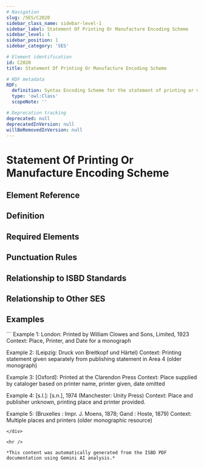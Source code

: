 ```yaml
---
# Navigation
slug: /SES/C2020
sidebar_class_name: sidebar-level-1
sidebar_label: Statement Of Printing Or Manufacture Encoding Scheme
sidebar_level: 1
sidebar_position: 1
sidebar_category: 'SES'

# Element identification
id: C2020
title: Statement Of Printing Or Manufacture Encoding Scheme

# RDF metadata
RDF:
  definition: Syntax Encoding Scheme for the statement of printing or manufacture.
  type: 'owl:Class'
  scopeNote: ''

# Deprecation tracking
deprecated: null
deprecatedInVersion: null
willBeRemovedInVersion: null
---
```


# Statement Of Printing Or Manufacture Encoding Scheme

## Element Reference
<ElementReference frontMatter={frontMatter} />

## Definition

<div className="guid">
</div>

## Required Elements

<div className="guid">
</div>

## Punctuation Rules

<div className="guid">
</div>

## Relationship to ISBD Standards

<div className="guid">
</div>

## Relationship to Other SES

<div className="guid">
</div>

## Examples

<div className="stip">
```
Example 1: London: Printed by William Clowes and Sons, Limited, 1923
Context:  Place, Printer, and Date for a monograph

Example 2: (Leipzig: Druck von Breitkopf und Härtel)
Context: Printing statement given separately from publishing statement in Area 4 (older monograph)


Example 3: [Oxford]: Printed at the Clarendon Press
Context: Place supplied by cataloger based on printer name, printer given, date omitted

Example 4: [s.l.]: [s.n.], 1974 (Manchester: Unity Press)
Context: Place and publisher unknown, printing place and printer provided.

Example 5:  (Bruxelles : Impr. J. Moens, 1878; Gand : Hoste, 1879)
Context: Multiple places and printers (older monographic resource)
```
</div>

<hr />

*This content was automatically generated from the ISBD PDF documentation using Gemini AI analysis.*
